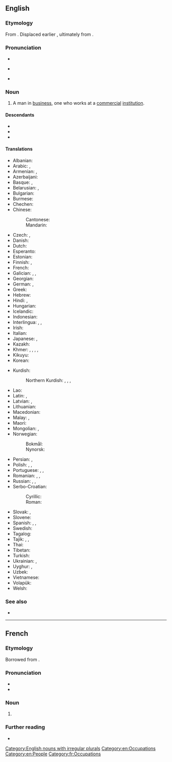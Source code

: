 ==English==
{{wikipedia}}

===Etymology===
From {{suffix|en|business|man}}. Displaced earlier {{m|en|merchant}}, ultimately from {{noncog|la|mercāns|t=merchant, buyer}}.

===Pronunciation===
* {{audio|en|en-us-businessman.ogg|Audio (US)}}
* {{a|UK}} {{IPA|en|/ˈbɪznəsmən/|/ˈbɪznɪsmən/}}
* {{a|US}} {{IPA|en|/ˈbɪznəsmæn/|/ˈbɪznəsmən/}}

===Noun===
{{en-noun|businessmen}}

# A man in [[business]], one who works at a [[commercial]] [[institution]].
#: {{syn|en|businessperson|q1=gender-neutral}}

====Descendants====
* {{desc|fr|businessman|bor=1}}
* {{desc|pl|biznesmen|bor=1}}
* {{desctree|ru|бизнесме́н|bor=1}}

====Translations====
{{trans-top|a man in business, one who works at a commercial institution}}
* Albanian: {{t|sq|biznesmen|m}}
* Arabic: {{t+|ar|رَجُل أَعْمَال|m}}, {{t|ar|تَاجِر|m}}
* Armenian: {{t+|hy|գործարար}}, {{t+|hy|բիզնեսմեն|sc=Armn}}
* Azerbaijani: {{t|az|biznesmen}}
* Basque: {{t+|eu|enpresaburu}}, {{t+|eu|enpresari}}
* Belarusian: {{t|be|бізнэсмэ́н|m|sc=Cyrl}}, {{t|be|прадпрыма́льнік|m|sc=Cyrl}}
* Bulgarian: {{t|bg|бизнесме́н|m|sc=Cyrl}}
* Burmese: {{t+|my|စီးပွားရေးသမား|sc=Mymr}}
* Chechen: {{t|ce|совдегар}}
* Chinese:
*: Cantonese: {{t|yue|商人|tr=soeng1 jan4|sc=Hani}}
*: Mandarin: {{t+|cmn|商人|tr=shāngrén|sc=Hani}}
* Czech: {{t+|cs|obchodník|m}}, {{t+|cs|podnikatel|m}}
* Danish: {{t|da|forretningsmand|c}}
* Dutch: {{t+|nl|zakenman|m}}
* Esperanto: {{t|eo|aferisto}}
* Estonian: {{t|et|ärimees}}
* Finnish: {{t+|fi|liikemies}}, {{t+|fi|bisnesmies}}
* French: {{t+|fr|homme d'affaires|m}}
* Galician: {{t|gl|empresario|m}}, {{t|gl|home de negocios|m}}, {{t|gl|negociante|m|f}}
* Georgian: {{t|ka|ბიზნესმენი}}
* German: {{t+|de|Geschäftsmann|m}}, {{t+|de|Unternehmer|m}}
* Greek: {{t+|el|επιχειρηματίας|m|f}}
* Hebrew: {{t|he|אִישׁ עַסָקִים|m|tr='ish asakím}}
* Hindi: {{t+|hi|व्यापारी|m|sc=Deva}}, {{t+|hi|व्यवसायी|m|sc=Deva}}
* Hungarian: {{t+|hu|üzletember}}
* Icelandic: {{t|is|kaupsýslumaður|m}}
* Indonesian: {{t+|id|pengusaha}}
* Interlingua: {{t|ia|homine de affaires}}, {{t|ia|homine de negotios}}, {{t|ia|negotiante}}
* Irish: {{t|ga|fear gnó|m}}
* Italian: {{t+|it|uomo d'affari|m}}
* Japanese: {{t|ja|実業家|tr=じつぎょうか, jitsugyōka|sc=Jpan}}, {{t|ja|ビジネスマン|tr=bijinesuman|sc=Jpan}}
* Kazakh: {{t|kk|бизнесмен|sc=Cyrl}}
* Khmer: {{t+|km|ឈ្មួញ}}, {{t|km|តាយប៉ាន}}, {{t+|km|ថៅកែ}}, {{t+|km|ពាណិជ}}, {{t+|km|វោហារុបជីវី}}
* Kikuyu: {{t|ki|muonjoria|c1}}
* Korean: {{t+|ko|실업가}}
{{trans-mid}}
* Kurdish:
*: Northern Kurdish: {{t+|kmr|bazirgan}}, {{t+|kmr|ticar}}, {{t+|kmr|esnaf}}, {{t+|kmr|tacir}}
* Lao: {{t|lo|ນັກທຸລະກິດ}}
* Latin: {{t|la|negōtiātor|m}}, {{t|la|negotians|m|f}}
* Latvian: {{t|lv|biznesmenis|m}}, {{t|lv|uzņēmējs|m}}
* Lithuanian: {{t|lt|verslininkas|m}}
* Macedonian: {{t|mk|бизнисмен|m|sc=Cyrl}}
* Malay: {{t|ms|peniaga}}, {{t|ms|ahli perniagaan}}
* Maori: {{t|mi|kaipakihi}}
* Mongolian: {{t+|mn|наймаач}}, {{t+|mn|бизнесмен}}
* Norwegian:
*: Bokmål: {{t|nb|forretningsmann|m}}
*: Nynorsk: {{t|nn|forretningsmann|m}}
* Persian: {{t+|fa|تاجر|tr=tâjer|sc=fa-Arab}}, {{t+|fa|بازرگان|tr=bâzargân|sc=fa-Arab}}
* Polish: {{t+|pl|biznesmen|m}}, {{t+|pl|przedsiębiorca|m}}, {{t|pl|człowiek interesów|m}}
* Portuguese: {{t+|pt|empresário|m}}, {{t|pt|homem de negócios|m}}, {{t+|pt|negociante|m|f}}
* Romanian: {{t|ro|om de afaceri|m}}, {{t+|ro|businessman|m}}, {{t+|ro|afacerist|m}}
* Russian: {{t+|ru|предпринима́тель|m}}, {{t+|ru|бизнесме́н|m|tr=biznɛsmén}}, {{t|ru|[[делово́й]] [[челове́к]]|m}}
* Serbo-Croatian:
*: Cyrillic: {{t|sh|бизнисмен|m}}
*: Roman: {{t+|sh|biznismen|m}}
* Slovak: {{t|sk|obchodník|m}}, {{t|sk|podnikateľ|m}}
* Slovene: {{t+|sl|poslovnež|m}}
* Spanish: {{t|es|hombre de negocios|m}}, {{t+|es|empresario|m}}, {{t+|es|negociante|m|f}}
* Swedish: {{t+|sv|affärsman|c}}
* Tagalog: {{t|tl|negosyante}}
* Tajik: {{t|tg|соҳибкор|sc=Cyrl}}, {{t|tg|тоҷир}}, {{t|tg|бозаргон}}
* Thai: {{t|th|นักธุรกิจ}}
* Tibetan: {{t|bo|ཚོང་པ}}
* Turkish: {{t+|tr|iş adamı}}
* Ukrainian: {{t+|uk|бізнесме́н|m|sc=Cyrl}}, {{t|uk|підприє́мець|m|sc=Cyrl}}
* Uyghur: {{t|ug|ئوقەتچى}}, {{t|ug|تىجرەتچى}}
* Uzbek: {{t+|uz|biznesmen}}
* Vietnamese: {{t+|vi|thương gia}}
* Volapük: {{t+|vo|büsidan}}
* Welsh: {{t|cy|dyn busnes}}
{{trans-bottom}}

===See also===
* {{l|en|entrepreneur}}

[[Category:English nouns with irregular plurals]]
[[Category:en:Occupations]]
[[Category:en:People]]

----

==French==

===Etymology===
Borrowed from {{bor|fr|en|businessman}}.

===Pronunciation===
* {{fr-IPA|bisenessemane}}
* {{audio|fr|LL-Q150 (fra)-Lyokoï-businessman.wav|Audio}}

===Noun===
{{fr-noun|m|businessmen|businessmans|f=businesswoman}}

# {{l|en|businessman}}

===Further reading===
* {{R:TLFi}}

[[Category:fr:Occupations]]